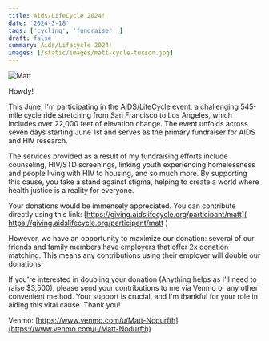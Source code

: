 ```yaml
---
title: Aids/LifeCycle 2024!
date: '2024-3-18'
tags: ['cycling', 'fundraiser' ]
draft: false
summary: Aids/Lifecycle 2024!
images: [/static/images/matt-cycle-tucson.jpg]
---
```

![Matt](/static/images/matt-cycle-tucson.jpg)

Howdy!

This June, I'm participating in the AIDS/LifeCycle event, a challenging 545-mile cycle ride stretching from San Francisco to Los Angeles, which includes over 22,000 feet of elevation change. The event unfolds across seven days starting June 1st and serves as the primary fundraiser for AIDS and HIV research.

The services provided as a result of my fundraising efforts include counseling, HIV/STD screenings, linking youth experiencing homelessness and people living with HIV to housing, and so much more. By supporting this cause, you take a stand against stigma, helping to create a world where health justice is a reality for everyone.

Your donations would be immensely appreciated. You can contribute directly using this link:
[https://giving.aidslifecycle.org/participant/matt]( https://giving.aidslifecycle.org/participant/matt )

However, we have an opportunity to maximize our donation: several of our friends and family members have employers that offer 2x donation matching. This means any contributions using their employer will double our donations!

If you're interested in doubling your donation (Anything helps as I'll need to raise $3,500), please send your contributions to me via Venmo or any other convenient method. Your support is crucial, and I'm thankful for your role in aiding this vital cause. Thank you!

Venmo: [https://www.venmo.com/u/Matt-Nodurfth](https://www.venmo.com/u/Matt-Nodurfth)

